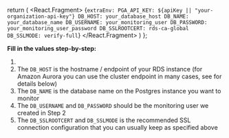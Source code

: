 
  return (
    <React.Fragment>
      <CodeBlock language="yaml">
        {`extraEnv:
  PGA_API_KEY: ${apiKey || "your-organization-api-key"}
  DB_HOST: your_database_host
  DB_NAME: your_database_name
  DB_USERNAME: your_monitoring_user
  DB_PASSWORD: your_monitoring_user_password
  DB_SSLROOTCERT: rds-ca-global
  DB_SSLMODE: verify-full`}
      </CodeBlock>
    </React.Fragment>
  )
};

<ExtraEnvSingle apiKey={props.apiKey} />

**Fill in the values step-by-step:**

1. <APIKeyInstructionsEnvVar apiKey={props.apiKey} />
2. The `DB_HOST` is the hostname / endpoint of your RDS instance (for Amazon Aurora you can use the cluster endpoint in many cases, see for details below)
3. The `DB_NAME` is the database name on the Postgres instance you want to monitor
4. The `DB_USERNAME` and `DB_PASSWORD` should be the monitoring user we created in <Link to='02_create_monitoring_user'>Step 2</Link>
5. The `DB_SSLROOTCERT` and `DB_SSLMODE` is the recommended SSL connection configuration that you can usually keep as specified above
